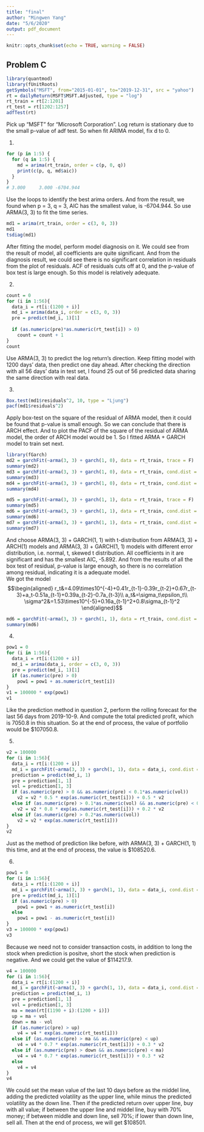 ---
title: "final"
author: "Mingwen Yang"
date: "5/6/2020"
output: pdf_document
---

```{r setup, include=FALSE}
knitr::opts_chunk$set(echo = TRUE, warning = FALSE)
```

## Problem C

```{r}
library(quantmod)
library(fUnitRoots)
getSymbols("MSFT", from="2015-01-01", to="2019-12-31", src = "yahoo")
rt = dailyReturn(MSFT$MSFT.Adjusted, type = "log")
rt_train = rt[2:1201]
rt_test = rt[1202:1257]
adfTest(rt)
```
Pick up "MSFT" for "Microsoft Corporation". Log return is stationary due to the small p-value of adf test. So when fit ARIMA model, fix d to 0.

1.  
```{r}
for (p in 1:5) {
  for (q in 1:5) {
    md = arima(rt_train, order = c(p, 0, q))
    print(c(p, q, md$aic))
  }
}
# 3.000     3.000 -6704.944
```
Use the loops to identify the best arima orders. And from the result, we found when p = 3, q = 3, AIC has the smallest value, is -6704.944. So use ARMA(3, 3) to fit the time series.
```{r}
md1 = arima(rt_train, order = c(3, 0, 3))
md1
tsdiag(md1)
```
After fitting the model, perform model diagnosis on it. We could see from the result of model, all coefficients are quite significant. And from the diagnosis result, we could see there is no significant correlation in residuals from the plot of residuals. ACF of residuals cuts off at 0, and the p-value of box test is large enough. So this model is relatively adequate.

2.  
```{r}
count = 0
for (i in 1:56){
  data_i = rt[i:(1200 + i)]
  md_i = arima(data_i, order = c(3, 0, 3))
  pre = predict(md_i, 1)[1]
  
  if (as.numeric(pre)*as.numeric(rt_test[i]) > 0)
    count = count + 1
}
count
```
Use ARMA(3, 3) to predict the log return's direction. Keep fitting model with 1200 days' data, then predict one day ahead. After checking the direction with all 56 days' data in test set, I found 25 out of 56 predicted data sharing the same direction with real data.

3.  
```{r}
Box.test(md1$residuals^2, 10, type = "Ljung")
pacf(md1$residuals^2)
```
Apply box-test on the square of the residual of ARMA model, then it could be found that p-value is small enough. So we can conclude that there is ARCH effect. And to plot the PACF of the square of the residual of ARMA model, the order of ARCH model would be 1. So I fitted ARMA + GARCH model to train set next.
```{r}
library(fGarch)
md2 = garchFit(~arma(3, 3) + garch(1, 0), data = rt_train, trace = F)
summary(md2)
md3 = garchFit(~arma(3, 3) + garch(1, 0), data = rt_train, cond.dist = c("std"), trace = F)
summary(md3)
md4 = garchFit(~arma(3, 3) + garch(1, 0), data = rt_train, cond.dist = c("sstd"), trace = F)
summary(md4)
```
```{r}
md5 = garchFit(~arma(3, 3) + garch(1, 1), data = rt_train, trace = F)
summary(md5)
md6 = garchFit(~arma(3, 3) + garch(1, 1), data = rt_train, cond.dist = c("std"), trace = F)
summary(md6)
md7 = garchFit(~arma(3, 3) + garch(1, 1), data = rt_train, cond.dist = c("sstd"), trace = F)
summary(md7)
```
And choose ARMA(3, 3) + GARCH(1, 1) with t-distribution from ARMA(3, 3) + ARCH(1) models and ARMA(3, 3) + GARCH(1, 1) models with different error distribution, i.e. normal, t, skewed t distribution. All coefficients in it are significant and has the smallest AIC, -5.892. And from the results of all the box test of residual, p-value is large enough, so there is no correlation among residual, indicating it is a adequate model.  
We got the model $$\begin{aligned}
r_t&=4.09\times10^{-4}+0.41r_{t-1}-0.39r_{t-2}+0.67r_{t-3}+a_t-0.51a_{t-1}+0.39a_{t-2}-0.7a_{t-3}\\
a_t&=\sigma_t\epsilon_t\\
\sigma^2&=1.53\times10^{-5}+0.16a_{t-1}^2+0.8\sigma_{t-1}^2
\end{aligned}$$
```{r}
md6 = garchFit(~arma(3, 3) + garch(1, 1), data = rt_train, cond.dist = c("std"), trace = F)
summary(md6)
```

4.  
```{r}
pow1 = 0
for (i in 1:56){
  data_i = rt[i:(1200 + i)]
  md_i = arima(data_i, order = c(3, 0, 3))
  pre = predict(md_i, 1)[1]
  if (as.numeric(pre) > 0)
    pow1 = pow1 + as.numeric(rt_test[i])
}
v1 = 100000 * exp(pow1)
v1
```
Like the prediction method in question 2, perform the rolling forecast for the last 56 days from 2019-10-9. And compute the total predicted profit, which is 7050.8 in this situation. So at the end of process, the value of portfolio would be $107050.8.

5.  
```{r}
v2 = 100000
for (i in 1:56){
  data_i = rt[i:(1200 + i)]
  md_i = garchFit(~arma(3, 3) + garch(1, 1), data = data_i, cond.dist = c("std"), trace = F)
  prediction = predict(md_i, 1)
  pre = prediction[1, 1]
  vol = prediction[1, 3]
  if (as.numeric(pre) > 0 && as.numeric(pre) < 0.1*as.numeric(vol))
    v2 = v2 * 0.5 * exp(as.numeric(rt_test[i])) + 0.5 * v2
  else if (as.numeric(pre) > 0.1*as.numeric(vol) && as.numeric(pre) < 0.2*as.numeric(vol))
    v2 = v2 * 0.8 * exp(as.numeric(rt_test[i])) + 0.2 * v2
  else if (as.numeric(pre) > 0.2*as.numeric(vol))
    v2 = v2 * exp(as.numeric(rt_test[i]))
}
v2
```
Just as the method of prediction like before, with ARMA(3, 3) + GARCH(1, 1) this time, and at the end of process, the value is $108520.6.

6.  
```{r}
pow1 = 0
for (i in 1:56){
  data_i = rt[i:(1200 + i)]
  md_i = garchFit(~arma(3, 3) + garch(1, 1), data = data_i, cond.dist = c("std"), trace = F)
  pre = predict(md_i, 1)[1]
  if (as.numeric(pre) > 0)
    pow1 = pow1 + as.numeric(rt_test[i])
  else
    pow1 = pow1 - as.numeric(rt_test[i])
}
v3 = 100000 * exp(pow1)
v3
```
Because we need not to consider transaction costs, in addition to long the stock when prediction is positve, short the stock when prediction is negative. And we could get the value of $114217.9.
```{r}
v4 = 100000
for (i in 1:56){
  data_i = rt[i:(1200 + i)]
  md_i = garchFit(~arma(3, 3) + garch(1, 1), data = data_i, cond.dist = c("std"), trace = F)
  prediction = predict(md_i, 1)
  pre = prediction[1, 1]
  vol = prediction[1, 3]
  ma = mean(rt[(1190 + i):(1200 + i)])
  up = ma + vol
  down = ma - vol
  if (as.numeric(pre) > up)
    v4 = v4 * exp(as.numeric(rt_test[i]))
  else if (as.numeric(pre) > ma && as.numeric(pre) < up)
    v4 = v4 * 0.7 * exp(as.numeric(rt_test[i])) + 0.3 * v2
  else if (as.numeric(pre) > down && as.numeric(pre) < ma)
    v4 = v4 * 0.7 * exp(as.numeric(rt_test[i])) + 0.3 * v2
  else
    v4 = v4
}
v4
```
We could set the mean value of the last 10 days before as the middel line, adding the predicted volatility as the upper line, while minus the predicted volatility as the down line. Then if the predicted return over upper line, buy with all value; if between the upper line and middel line, buy with 70% money; if between middle and down line, sell 70%; if lower than down line, sell all. Then at the end of process, we will get $108501.
